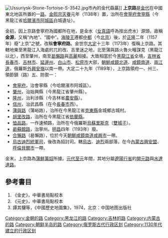 [[File:Ussuriysk-Stone-Tortoise-S-3542.jpg|thumb]]市內的金代贔屭]]
'''上京路'''是[[金代|金代]]在中國東北地區所置的一[[路_(行政區劃)|路]]。[[金熙宗|金熙宗]][[天眷|天眷]]元年（1138年）置，治所在[[會寧府|會寧府]][[會寧縣_(黑龍江)|會寧縣]]（今黑龍江省[[哈爾濱市|哈爾濱市]][[阿城區|阿城區]]白城遺址）。

金初，因上京路會寧府為國都所在地，是金水（[[女真語|女真語]]呼為按出虎水）源頭，故稱'''金源'''，又稱“內地”、“國中”。[[完顏亮|海陵王]]遷都[[中都|中都]]（今[[北京|北京]]）後，於[[正隆|正隆]]二年（1157年）廢“上京”之號，改稱'''會寧府路'''。金世宗[[大定_(金)|大定]]十三年（1173年）復稱上京路。其轄地東至黑龍江入海處的兀的改、吉里迷之地，北至蒲與路火魯火疃謀克（黑龍江以北），西至肇州，南至[[曷懶路|曷懶路]]與[[高麗|高麗]]相接。大致相當於今[[黑龍江省|黑龍江省]]全境，[[吉林省|吉林省]][[長春市|長春市]]、[[吉林市|吉林市]]、[[延邊州|延邊州]]、[[白山市|白山市]]、[[松原市_(吉林省)|松原市]]大部，[[朝鮮|朝鮮]][[咸鏡北道|咸鏡北道]]、[[咸鏡南道|咸鏡南道]]、[[兩江道|兩江道]]，俄羅斯[[外興安嶺|外興安嶺]]以南一帶。大定二十九年（1189年），上京路領府一、州三、領節鎮（路）五、防禦一：

*[[會寧府|會寧府]]，治會寧縣（今哈爾濱市阿城區）。
*[[肇州_(古代)|肇州]]，治始興縣（今黑龍江省肇州縣）。
*[[隆州_(金朝)|隆州]]，治利涉縣（今吉林省[[農安縣|農安縣]]）。
*[[信州_(遼朝)|信州]]，治武昌縣（在今[[長春市|長春市]]西）。
*[[蒲與路|蒲與路]]（蒲峪路），治所在今黑龍江省[[克東縣|克東縣]]金城鄉古城村。
*[[胡里改路|胡里改路]]，治所在今黑龍江省[[依蘭縣|依蘭縣]]。
*[[恤品路|恤品路]]，一作速頻路，治所在今俄羅斯[[烏蘇里斯克|烏蘇里斯克]]（[[雙城子|雙城子]]）。
*[[曷蘇館路|曷蘇館路]]，治寧州。[[明昌|明昌]]四年（1193年）廢。
*[[合懶路|合懶路]]（曷懶路），位於今天[[朝鮮|朝鮮]][[咸鏡南道|咸鏡南道]][[咸興市|咸興市]]一帶。
*[[烏古迪烈統軍司|烏古迪烈統軍司]]，後改為招討司。轄[[烏古|烏古]]、[[迪烈|迪烈]]兩部落，在今[[內蒙古|內蒙古]][[興安盟|興安盟]]、[[呼倫貝爾市|呼倫貝爾市]]一帶。

金末，上京路為[[蒲鮮萬奴|蒲鮮萬奴]]所據。[[元代|元代]][[至元_(忽必烈)|至元]]年間，其地分屬[[遼陽行省|遼陽行省]]的[[開元路|開元路]]與[[水達達路|水達達路]]。

==參考書目==
#《金史》，中華書局點校本
#《元史》，中華書局點校本
#譚其驤等，《中國歷史地圖集》，1974，北京：中国地图出版社

{{金朝行政区划|nocat}}
[[Category:金朝的路|Category:金朝的路]]
[[Category:黑龙江的路|Category:黑龙江的路]]
[[Category:吉林的路|Category:吉林的路]]
[[Category:内蒙古的路|Category:内蒙古的路]]
[[Category:朝鲜半岛的路|Category:朝鲜半岛的路]]
[[Category:俄罗斯古代行政区划|Category:俄罗斯古代行政区划]]
[[Category:1130年代建立的行政区划|Category:1130年代建立的行政区划]]